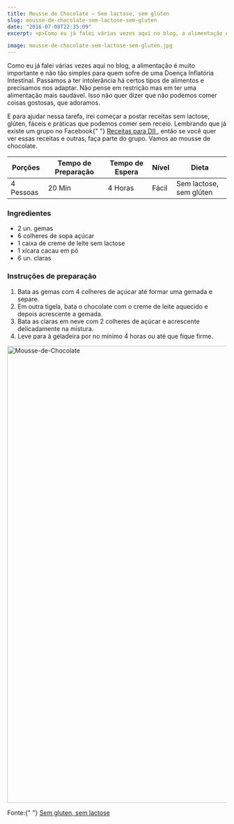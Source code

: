 ```yaml
---
title: Mousse de Chocolate – Sem lactose, sem glúten
slug: mousse-de-chocolate-sem-lactose-sem-gluten
date: "2016-07-08T22:35:09"
excerpt: <p>Como eu já falei várias vezes aqui no blog, a alimentação é muito importante e não tão simples para quem sofre de uma Doença Inflatória Intestinal. Passamos a ter intolerância &hellip;</p>

image: mousse-de-chocolate-sem-lactose-sem-gluten.jpg
---
```


<p>
  Como eu já falei várias vezes aqui no blog, a alimentação é muito importante e
  não tão simples para quem sofre de uma Doença Inflatória Intestinal. Passamos
  a ter intolerância há certos tipos de alimentos e precisamos nos adaptar. Não
  pense em restrição mas em ter uma alimentação mais saudável. Isso não quer
  dizer que não podemos comer coisas gostosas, que adoramos.
</p>
<p>
  E para ajudar nessa tarefa, irei começar a postar receitas sem lactose,
  glúten, fáceis e práticas que podemos comer sem receio. Lembrando que já
  existe um grupo no Facebook{" "}
  <a href="https://www.facebook.com/groups/1091732784219050/" target="_blank">
    Receitas para DII
  </a>
  , então se você quer ver essas receitas e outras, faça parte do grupo. Vamos
  ao mousse de chocolate.
</p>
<table class="table-details">
  <thead>
    <tr>
      <th>Porções</th>
      <th>Tempo de Preparação</th>
      <th>Tempo de Espera</th>
      <th>Nível</th>
      <th>Dieta</th>
    </tr>
  </thead>
  <tbody>
    <tr>
      <td>4 Pessoas</td>
      <td>20 Min</td>
      <td>4 Horas</td>
      <td>Fácil</td>
      <td>Sem lactose, sem glúten</td>
    </tr>
  </tbody>
</table>
<div class="ingredientes-content">
  <h3>Ingredientes</h3>
  <ul>
    <li>2 un. gemas</li>
    <li>6 colheres de sopa açúcar</li>
    <li>1 caixa de creme de leite sem lactose</li>
    <li>1 xícara cacau em pó</li>
    <li>6 un. claras</li>
  </ul>
</div>
<div class="ingredientes-content">
  <h3>Instruções de preparação</h3>
  <ol>
    <li>
      Bata as gemas com 4 colheres de açúcar até formar uma gemada e separe.
    </li>
    <li>
      Em outra tigela, bata o chocolate com o creme de leite aquecido e depois
      acrescente a gemada.
    </li>
    <li>
      Bata as claras em neve com 2 colheres de açúcar e acrescente delicadamente
      na mistura.
    </li>
    <li>Leve para à geladeira por no mínimo 4 horas ou até que fique firme.</li>
  </ol>
</div>
<p>
  <a href="http://www.diariodeumcrohnista.com.br/wp-content/uploads/2016/07/Mousse-de-Chocolate.jpg">
    <img
      class="aligncenter size-full wp-image-508"
      src="http://www.diariodeumcrohnista.com.br/wp-content/uploads/2016/07/Mousse-de-Chocolate.jpg"
      alt="Mousse-de-Chocolate"
      width="1919"
      height="1047"
    />
  </a>
</p>
<p>
  Fonte:{" "}
  <a href="https://www.semglutensemlactose.com/receita/mousse-de-chocolate/">
    Sem gluten, sem lactose
  </a>
</p>
